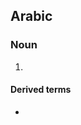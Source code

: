 ==Arabic==

===Noun===
{{ar-noun-pl|أَلْعَاب}}

# {{plural of|لَعْب|lang=ar}}

====Derived terms====
*{{l|ar|الألعاب الأولمبية|tr=al-ʾalʿāb al-ʾolombiyya}}